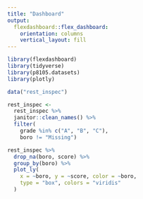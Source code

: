 ```yaml
---
title: "Dashboard"
output: 
  flexdashboard::flex_dashboard:
    orientation: columns
    vertical_layout: fill
---
```


```r

library(flexdashboard)
library(tidyverse)
library(p8105.datasets)
library(plotly)

```


```r
data("rest_inspec")

rest_inspec <- 
  rest_inspec %>% 
  janitor::clean_names() %>% 
  filter(
    grade %in% c("A", "B", "C"),
    boro != "Missing")


```


```r
rest_inspec %>% 
  drop_na(boro, score) %>% 
  group_by(boro) %>% 
  plot_ly(
    x = ~boro, y = ~score, color = ~boro,
    type = "box", colors = "viridis"
  )

```

